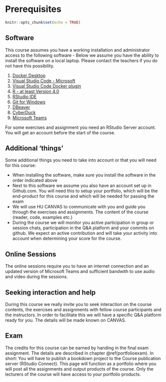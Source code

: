 # Prerequisites {#preparingforthecourse}

```r
knitr::opts_chunk$set(echo = TRUE)
```

## Software
This course assumes you have a working installation and administrator access to the following software - Below we assume you have the ability to install the software on a local laptop. Please contact the teachers if you do not have this possibility. 

 1. [Docker Desktop](https://www.docker.com/get-started)
 1. [Visual Studio Code - Microsoft](https://code.visualstudio.com/)
 1. [Visual Studio Code Docker plugin](https://code.visualstudio.com/)
 1. [R - at least Version 4.0](https://cran.r-project.org/)
 1. [RStudio IDE](https://rstudio.com/products/rstudio/download/)
 1. [Git for Windows](https://git-scm.com/download/win)
 1. [DBeaver](https://dbeaver.io/)
 1. [CyberDuck](https://cyberduck.io/)
 1. [Microsoft Teams](https://www.microsoft.com/nl-nl/microsoft-teams/group-chat-software)

For some exercises and assignment you need an RStudio Server account. You will get an account before the start of the course.

## Additional 'things'

Some additional things you need to take into account or that you will need for this course:

 - When installing the software, make sure you install the software in the order indicated above
 - Next to this software we assume you also have an account set up in Github.com. You will need this to setup your portfolio, which will be the end-product for this course and which will be needed for passing the exam
 - We will use HU CANVAS to communicate with you and guide you through the exercises and assignments. The content of the course (reader, code, examples etc.)
 - During the course we will monitor you active participation in group or session chats, participation in the Q&A platform and your commits on github. We expect an active contribution and will take your activity into account when determining your score for the course. 
 

## Online Sessions
The online sessions require you to have an internet connection and an updated version of Microsoft Teams and sufficient bandwith to use audio and video during the sessions.

## Seeking interaction and help
During this course we really invite you to seek interaction on the course contents, the exercises and assignments with fellow course participants and the instructors. In order to facilitate this we will have a specific Q&A platform ready for you. The details will be made known on CANVAS.

## Exam
The credits for this course can be earned by handing in the final exam assignment. The details are described in chapter \@ref(portfolioexam). In short: You will have to publish a bookdown project to the Course publication server (RStudio Connect). This page will function as a portfolio where you will post all the assignments and output products of the course. Only the lecturers of the course will have access to your portfolio products.  

